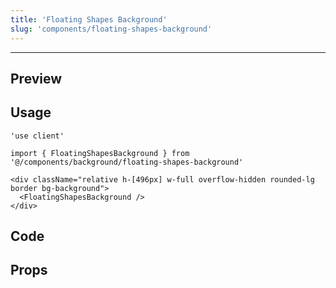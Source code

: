 ```yaml
---
title: 'Floating Shapes Background'
slug: 'components/floating-shapes-background'
---
```


---


## Preview

<ComponentBackground>
  <div className="relative h-[496px] w-full overflow-hidden rounded-lg border bg-background">
    <FloatingShapesBackground />
  </div>
</ComponentBackground>

## Usage

```tsx
'use client'

import { FloatingShapesBackground } from '@/components/background/floating-shapes-background'

<div className="relative h-[496px] w-full overflow-hidden rounded-lg border bg-background">
  <FloatingShapesBackground />
</div>
```

## Code

<CodeSnippet componentPath="./src/components/background/floating-shapes-background.tsx" />

## Props

<AutoTypeTable
  path="./src/components/background/floating-shapes-background.tsx"
  name="FloatingShapesBackgroundProps"
/>